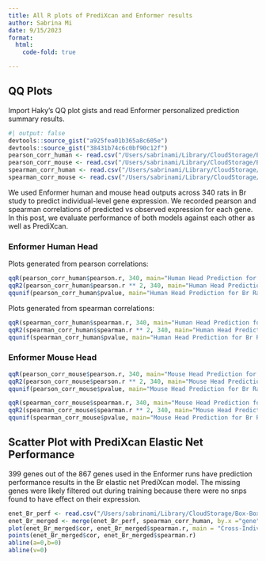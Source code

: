 ```yaml
---
title: All R plots of PrediXcan and Enformer results
author: Sabrina Mi
date: 9/15/2023
format:
  html:
    code-fold: true

---
```


## QQ Plots

Import Haky's QQ plot gists and read Enformer personalized prediction summary results.
```r
#| output: false
devtools::source_gist("a925fea01b365a8c605e")
devtools::source_gist("38431b74c6c0bf90c12f")
pearson_corr_human <- read.csv("/Users/sabrinami/Library/CloudStorage/Box-Box/imlab-data/Within-Lab-Sharing/Sabrina-Data/rat_data/output/Br_personalized_pearson_corr_human.csv", row.names = 1)
pearson_corr_mouse <- read.csv("/Users/sabrinami/Library/CloudStorage/Box-Box/imlab-data/Within-Lab-Sharing/Sabrina-Data/rat_data/output/Br_personalized_pearson_corr_mouse.csv", row.names = 1)
spearman_corr_human <- read.csv("/Users/sabrinami/Library/CloudStorage/Box-Box/imlab-data/Within-Lab-Sharing/Sabrina-Data/rat_data/output/Br_personalized_spearman_corr_human.csv", row.names = 1)
spearman_corr_mouse <- read.csv("/Users/sabrinami/Library/CloudStorage/Box-Box/imlab-data/Within-Lab-Sharing/Sabrina-Data/rat_data/output/Br_personalized_spearman_corr_mouse.csv", row.names = 1)
```

We used Enformer human and mouse head outputs across 340 rats in Br study to predict individual-level gene expression. We recorded pearson and spearman correlations of predicted vs observed expression for each gene. In this post, we evaluate performance of both models against each other as well as PrediXcan. 

### Enformer Human Head

Plots generated from pearson correlations:
```r
qqR(pearson_corr_human$pearson.r, 340, main="Human Head Prediction for Br Rats: Pearson R2 vs Expected")
qqR2(pearson_corr_human$pearson.r ** 2, 340, main="Human Head Prediction for Br Rats: Pearson R2 vs Expected")
qqunif(pearson_corr_human$pvalue, main="Human Head Prediction for Br Rats: Pearson P-values")
```

Plots generated from spearman correlations:

```r
qqR(spearman_corr_human$spearman.r, 340, main="Human Head Prediction for Br Rats: Spearman R2 vs Expected")
qqR2(spearman_corr_human$spearman.r ** 2, 340, main="Human Head Prediction for Br Rats: Spearman R2 vs Expected")
qqunif(spearman_corr_human$pvalue, main="Human Head Prediction for Br Rats: Spearman P-values")
```

### Enformer Mouse Head

```r
qqR(pearson_corr_mouse$pearson.r, 340, main="Mouse Head Prediction for Br Rats: Pearson R2 vs Expected")
qqR2(pearson_corr_mouse$pearson.r ** 2, 340, main="Mouse Head Prediction for Br Rats: Pearson R2 vs Expected")
qqunif(pearson_corr_mouse$pvalue, main="Mouse Head Prediction for Br Rats: Pearson P-values")
```

```r
qqR(spearman_corr_mouse$spearman.r, 340, main="Mouse Head Prediction for Br Rats: Spearman R2 vs Expected")
qqR2(spearman_corr_mouse$spearman.r ** 2, 340, main="Mouse Head Prediction for Br Rats: Spearman R2 vs Expected")
qqunif(spearman_corr_mouse$pvalue, main="Mouse Head Prediction for Br Rats: Spearman P-values")
```

## Scatter Plot with PrediXcan Elastic Net Performance

399 genes out of the 867 genes used in the Enformer runs have prediction performance results in the Br elastic net PrediXcan model. The missing genes were likely filtered out during training because there were no snps found to have effect on their expression.
```r
enet_Br_perf <- read.csv("/Users/sabrinami/Library/CloudStorage/Box-Box/imlab-data/Within-Lab-Sharing/Sabrina-Data/rat_data/misc/highestR2genes.csv")[,c(1,6)]
enet_Br_merged <- merge(enet_Br_perf, spearman_corr_human, by.x ="gene", by.y = "row.names")
plot(enet_Br_merged$cor, enet_Br_merged$spearman.r, main = "Cross-Individual Correlations for 399 Genes", type = "n", xlab = "PrediXcan", ylab = "Enformer Human Head")
points(enet_Br_merged$cor, enet_Br_merged$spearman.r)
abline(a=0,b=0)
abline(v=0)


```
